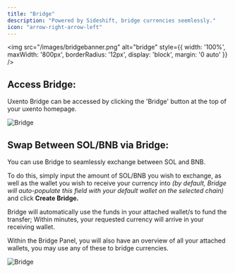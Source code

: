 ```yaml
---
title: "Bridge"
description: "Powered by Sideshift, bridge currencies seemlessly."
icon: "arrow-right-arrow-left"
---
```



<img 
  src="/images/bridgebanner.png" 
  alt="bridge"
  style={{
    width: '100%',
    maxWidth: '800px',
    borderRadius: '12px',
    display: 'block',
    margin: '0 auto'
  }}
/>

## Access Bridge:


Uxento Bridge can be accessed by clicking the 'Bridge' button at the top of your uxento homepage. 

<Frame caption="">
  <img 
    src="/images/bridgeaccess.png" 
    alt="Bridge"
    style={{
      width: '100%',
      borderRadius: '12px',
      display: 'block',
      margin: '0 auto'
    }}
  />
</Frame>

## Swap Between SOL/BNB via Bridge:

You can use Bridge to seamlessly exchange between SOL and BNB. 

To do this, simply input the amount of SOL/BNB you wish to exchange, as well as the wallet you wish to receive your currency into *(by default, Bridge will auto-populate this field with your default wallet on the selected chain)* and click **Create Bridge.** 

Bridge will automatically use the funds in your attached wallet/s to fund the transfer; Within minutes, your requested currency will arrive in your receiving wallet. 

Within the Bridge Panel, you will also have an overview of all your attached wallets, you may use any of these to bridge currencies. 

<Frame caption="Bridge Manager">
  <img 
    src="/images/bridge.png" 
    alt="Bridge"
    style={{
      width: '100%',
      borderRadius: '12px',
      display: 'block',
      margin: '0 auto'
    }}
  />
</Frame>
